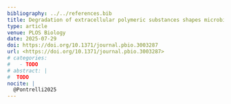 ```yaml
---
bibliography: ../../references.bib
title: Degradation of extracellular polymeric substances shapes microbial community diversity
type: article
venue: PLOS Biology
date: 2025-07-29
doi: https://doi.org/10.1371/journal.pbio.3003287
url: <https://doi.org/10.1371/journal.pbio.3003287>
# categories:
#   - TODO
# abstract: |
#  TODO
nocite: |
  @Pontrelli2025
---
```


<!-- ```{=html} -->
<!-- <iframe width="100%" height="100%" src="https://scholia.toolforge.org/work/TODO" title="Scholia entry"></iframe> -->
<!-- ``` -->
